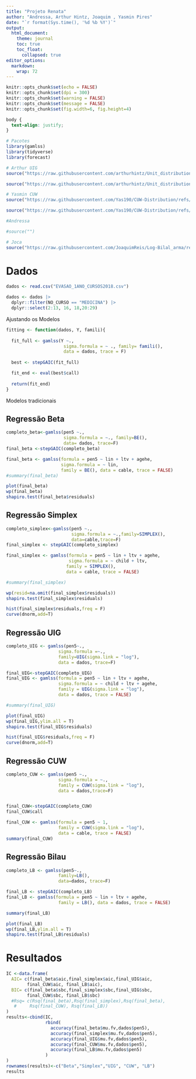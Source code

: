 ---
title: "Projeto Renata"
author: "Andressa, Arthur Hintz, Joaquim , Yasmin Pires"
date: "`r format(Sys.time(), '%d %b %Y')`"
output:
  html_document:
    theme: journal
    toc: true
    toc_float:
      collapsed: true
editor_options:
  markdown:
    wrap: 72
---

```{r setup, include=FALSE}
knitr::opts_chunk$set(echo = FALSE)
knitr::opts_chunk$set(dpi = 300)
knitr::opts_chunk$set(warning = FALSE)
knitr::opts_chunk$set(message = FALSE)
knitr::opts_chunk$set(fig.width=6, fig.height=4)
```

```{css, echo = FALSE}
body {
  text-align: justify;
}
```

```{r, include=FALSE}
# Pacotes
library(gamlss)
library(tidyverse)
library(forecast)

```

```{r}
# Arthur UIG
source("https://raw.githubusercontent.com/arthurhintz/Unit_distribution/refs/heads/main/UIG_functions.R")

source("https://raw.githubusercontent.com/arthurhintz/Unit_distribution/main/uiggamlss.R")
```


```{r}
# Yasmin CUW
source("https://raw.githubusercontent.com/Yas190/CUW-Distribution/refs/heads/main/CUW_functions.R")

source("https://raw.githubusercontent.com/Yas190/CUW-Distribution/refs/heads/main/CUW-FOR-GAMLSS.R")

```

```{r}
#Andressa

#source("")
```

```{r}
# Joca
source("https://raw.githubusercontent.com/JoaquimReis/Log-Bilal_arma/refs/heads/main/LB_gamlss.R")

```

# Dados

```{r}
dados <- read.csv("EVASAO_1ANO_CURSOS2018.csv")

dados <- dados |> 
  dplyr::filter(NO_CURSO == "MEDICINA") |> 
  dplyr::select(2:13, 16, 18,20:29)

```


Ajustando os Modelos


```{r}

fitting <- function(dados, Y, famili){
  
  fit_full <- gamlss(Y ~.,
                      sigma.formula = ~ ., family= famili(),
                      data = dados, trace = F)
  
  best <- stepGAIC(fit_full)

  fit_end <- eval(best$call)
  
  return(fit_end)
}


```


Modelos tradicionais

## Regressão Beta

```{r, include=FALSE}
completo_beta<-gamlss(pen5 ~.,
                      sigma.formula = ~., family=BE(),
                      data= dados, trace=F)
final_beta <-stepGAIC(completo_beta)

final_beta <- gamlss(formula = pen5 ~ lin + ltv + agehe, 
                     sigma.formula = ~ lin, 
                     family = BE(), data = cable, trace = FALSE)
#summary(final_beta)
```

```{r}

plot(final_beta)
wp(final_beta)
shapiro.test(final_beta$residuals)
```


## Regressão Simplex

```{r, include=FALSE}
completo_simplex<-gamlss(pen5 ~.,
                         sigma.formula = ~.,family=SIMPLEX(),
                         data=cable,trace=F)
final_simplex <- stepGAIC(completo_simplex)

final_simplex <- gamlss(formula = pen5 ~ lin + ltv + agehe, 
                        sigma.formula = ~ child + ltv, 
                       family = SIMPLEX(), 
                       data = cable, trace = FALSE)

#summary(final_simplex)

```
```{r}

wp(resid=na.omit(final_simplex$residuals))
shapiro.test(final_simplex$residuals)

hist(final_simplex$residuals,freq = F)
curve(dnorm,add=T)  
```


## Regressão UIG

```{r, include=FALSE}

completo_UIG <- gamlss(pen5~.,
                    sigma.formula =~.,
                    family=UIG(sigma.link = "log"),
                    data = dados, trace=F)

final_UIG<-stepGAIC(completo_UIG)
final_UIG <- gamlss(formula = pen5 ~ lin + ltv + agehe, 
                    sigma.formula = ~ child + ltv + agehe, 
                    family = UIG(sigma.link = "log"),
                    data = dados, trace = FALSE)

#summary(final_UIG)
```

```{r}
plot(final_UIG)
wp(final_UIG,ylim.all = T)
shapiro.test(final_UIG$residuals)

hist(final_UIG$residuals,freq = F)
curve(dnorm,add=T)    
```


## Regressão CUW

```{r, include=FALSE}
completo_CUW <- gamlss(pen5 ~.,
                    sigma.formula = ~.,
                    family = CUW(sigma.link = "log"),
                    data = dados,trace=F)


final_CUW<-stepGAIC(completo_CUW)
final_CUW$call

final_CUW <- gamlss(formula = pen5 ~ 1, 
                    family = CUW(sigma.link = "log"), 
                    data = cable, trace = FALSE)
summary(final_CUW)
```



## Regressão Bilau

```{r, include=FALSE}
completo_LB <- gamlss(pen5~.,
                    family=LB(),
                    data=dados, trace=F)

final_LB <- stepGAIC(completo_LB)
final_LB <- gamlss(formula = pen5 ~ lin + ltv + agehe, 
                    family = LB(), data = dados, trace = FALSE)

summary(final_LB)
```

```{r}
plot(final_LB)
wp(final_LB,ylim.all = T)
shapiro.test(final_LB$residuals)
```



# Resultados

```{r}
IC <-data.frame(
  AIC= c(final_beta$aic,final_simplex$aic,final_UIG$aic,
        final_CUW$aic, final_LB$aic),
  BIC= c(final_beta$sbc,final_simplex$sbc,final_UIG$sbc,
        final_CUW$sbc, final_LB$sbc)
  #Rsq= c(Rsq(final_beta),Rsq(final_simplex),Rsq(final_beta),
   #     Rsq(final_CUW), Rsq(final_LB))
)
results<-cbind(IC,
               rbind(
                 accuracy(final_beta$mu.fv,dados$pen5),
                 accuracy(final_simplex$mu.fv,dados$pen5),
                 accuracy(final_UIG$mu.fv,dados$pen5),
                 accuracy(final_CUW$mu.fv,dados$pen5),
                 accuracy(final_LB$mu.fv,dados$pen5)
               )
)
rownames(results)<-c("Beta","Simplex","UIG", "CUW", "LB")
results

```

